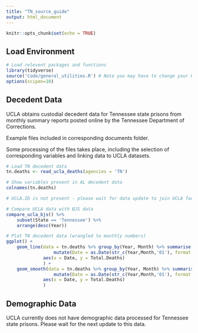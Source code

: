 ```yaml
---
title: "TN_source_guide"
output: html_document
---
```


```r
knitr::opts_chunk$set(echo = TRUE)
```

## Load Environment

```r
# Load relevent packages and functions
library(tidyverse)
source('Code/general_utilities.R') # Note you may have to change your Rmarkdown option for evaluate chunks to project instead of document
options(scipen=10)
```

## Decedent Data

UCLA obtains custodial decedent data for Tennessee state prisons from monthly summary reports posted online by the Tennessee Department of Corrections.

Example files included in corresponding documents folder. 

Some processing of the files takes place, including the selection of corresponding variables and linking data to UCLA datasets. 

```r
# Load TN decedent data
tn.deaths <- read_ucla_deaths(agencies = 'TN')

# Show variables present in AL decedent data
colnames(tn.deaths)

# UCLA.ID is not present - please wait for data update to join UCLA facility data

# Compare UCLA data with BJS data
compare_ucla_bjs() %>%
    subset(State == 'Tennessee') %>%
    arrange(desc(Year))

# Plot TN decedent data (wrangled to monthly numbers)
ggplot() +
    geom_line(data = tn.deaths %>% group_by(Year, Month) %>% summarise(Total.Deaths = n()) %>% 
                  mutate(Date = as.Date(str_c(Year,Month,'01'), format = '%Y%B%d')),
              aes(x = Date, y = Total.Deaths)
              ) +
    geom_smooth(data = tn.deaths %>% group_by(Year, Month) %>% summarise(Total.Deaths = n()) %>% 
                  mutate(Date = as.Date(str_c(Year,Month,'01'), format = '%Y%B%d')),
              aes(x = Date, y = Total.Deaths)
              )

```


## Demographic Data

UCLA currently does not have demographic data processed for Tennessee state prisons. Please wait for the next update to this data. 

